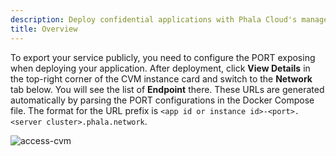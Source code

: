 ```yaml
---
description: Deploy confidential applications with Phala Cloud's managed TEE infrastructure.
title: Overview
---
```



To export your service publicly, you need to configure the PORT exposing when deploying your application. After deployment, click **View Details** in the top-right corner of the CVM instance card and switch to the **Network** tab below. You will see the list of **Endpoint** there. These URLs are generated automatically by parsing the PORT configurations in the Docker Compose file. The format for the URL prefix is `<app id or instance id>-<port>.<server cluster>.phala.network`.

<Frame caption="access-cvm">
    <img src="/images/cloud-network-page.png" alt="access-cvm" />

</Frame>
